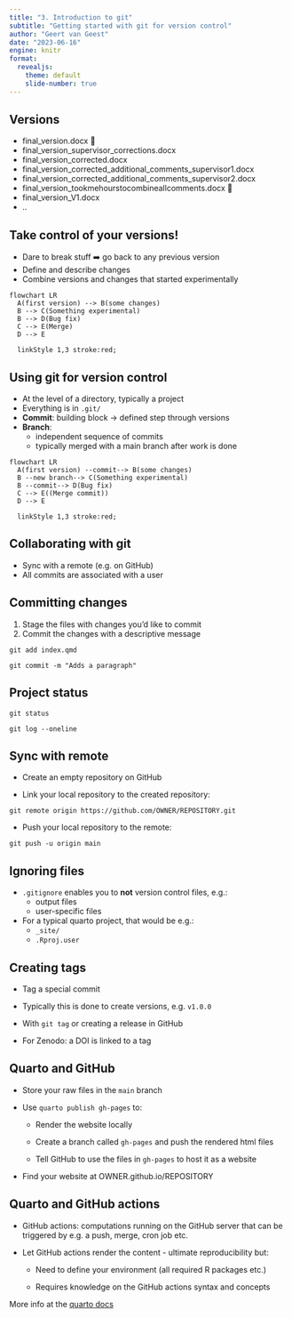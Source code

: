 ```yaml
---
title: "3. Introduction to git"
subtitle: "Getting started with git for version control"
author: "Geert van Geest"
date: "2023-06-16"
engine: knitr
format:
  revealjs:
    theme: default
    slide-number: true
---
```


## Versions

::: incremental
-   final_version.docx 🎉
-   final_version_supervisor_corrections.docx
-   final_version_corrected.docx
-   final_version_corrected_additional_comments_supervisor1.docx
-   final_version_corrected_additional_comments_supervisor2.docx
-   final_version_tookmehourstocombineallcomments.docx 🤯
-   final_version_V1.docx
-   ..
:::

## Take control of your versions!

-   Dare to break stuff ➡️ go back to any previous version
-   Define and describe changes
-   Combine versions and changes that started experimentally

```mermaid
flowchart LR
  A(first version) --> B(some changes)
  B --> C(Something experimental)
  B --> D(Bug fix)
  C --> E(Merge)
  D --> E
  
  linkStyle 1,3 stroke:red;
```

## Using git for version control

- At the level of a directory, typically a project
- Everything is in `.git/`
- **Commit**: building block -> defined step through versions
- **Branch**: 
  - independent sequence of commits 
  - typically merged with a main branch after work is done

```mermaid
flowchart LR
  A(first version) --commit--> B(some changes)
  B --new branch--> C(Something experimental)
  B --commit--> D(Bug fix)
  C --> E((Merge commit))
  D --> E
  
  linkStyle 1,3 stroke:red;
```

## Collaborating with git

- Sync with a remote (e.g. on GitHub)
- All commits are associated with a user

## Committing changes

1. Stage the files with changes you'd like to commit
2. Commit the changes with a descriptive message

`git add index.qmd`

`git commit -m "Adds a paragraph"`

## Project status

`git status`

`git log --oneline`

## Sync with remote

- Create an empty repository on GitHub

- Link your local repository to the created repository:

`git remote origin https://github.com/OWNER/REPOSITORY.git`

- Push your local repository to the remote:

`git push -u origin main`

## Ignoring files

- `.gitignore` enables you to **not** version control files, e.g.:
  - output files
  - user-specific files
  
- For a typical quarto project, that would be e.g.:
  - `_site/`
  - `.Rproj.user`
  
## Creating tags

- Tag a special commit

- Typically this is done to create versions, e.g. `v1.0.0`

- With `git tag` or creating a release in GitHub

- For Zenodo: a DOI is linked to a tag

## Quarto and GitHub

- Store your raw files in the `main` branch

- Use `quarto publish gh-pages` to:

  - Render the website locally

  - Create a branch called `gh-pages` and push the rendered html files
  
  - Tell GitHub to use the files in `gh-pages` to host it as a website

- Find your website at OWNER.github.io/REPOSITORY

## Quarto and GitHub actions

- GitHub actions: computations running on the GitHub server that can be triggered by e.g. a push, merge, cron job etc. 

- Let GitHub actions render the content - ultimate reproducibility but:
  
  - Need to define your environment (all required R packages etc.)
  
  - Requires knowledge on the GitHub actions syntax and concepts
  
::: aside
More info at the [quarto docs](https://quarto.org/docs/publishing/github-pages.html#github-action)
::: 


